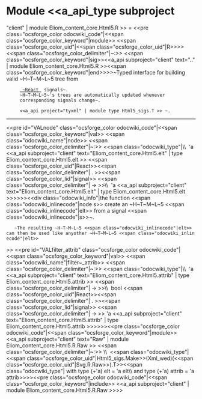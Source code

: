 =Module <<a_api_type subproject="client" | module Eliom_content_core.Html5.R >> =
<<pre class="ocsforge_color odocwiki_code"|<<span class="ocsforge_color_keyword"|module>> <<span class="ocsforge_color_uid"|<<span class="ocsforge_color_uid"|R>>>> <<span class="ocsforge_color_delimiter"|~:>> <<span class="ocsforge_color_keyword"|sig>><<a_api subproject="client" text=".." | module Eliom_content_core.Html5.R >><<span class="ocsforge_color_keyword"|end>>>>~Typed interface for building valid ~H~T~M~L~5 tree from
      [[ http://erratique.ch/software/react| ~React ]] signals~.
      ~H~T~M~L~5~'s trees are automatically updated whenever
      corresponding signals change~.


      <<a_api project="tyxml" | module type Html5_sigs.T >> ~.

----
<<pre id="VALnode" class="ocsforge_color odocwiki_code"|<<span class="ocsforge_color_keyword"|val>> <<span class="odocwiki_name"|node>> <<span class="ocsforge_color_delimiter"|~:>> <<span class="odocwiki_type"|\\  'a <<a_api subproject="client" text="Eliom_content_core.Html5.elt" | type Eliom_content_core.Html5.elt >> <<span class="ocsforge_color_uid"|React>><<span class="ocsforge_color_delimiter"| . >><<span class="ocsforge_color_lid"|signal>> <<span class="ocsforge_color_delimiter"| -> >>\\  'a <<a_api subproject="client" text="Eliom_content_core.Html5.elt" | type Eliom_content_core.Html5.elt >>>>>><<div class="odocwiki_info"|the function <<span class="odocwiki_inlinecode"|node s>> create an ~H~T~M~L~5 <<span class="odocwiki_inlinecode"|elt>> from a signal <<span class="odocwiki_inlinecode"|s>>~.
    ~The resulting ~H~T~M~L~5 <<span class="odocwiki_inlinecode"|elt>> can then be used like anyother ~H~T~M~L~5 <<span class="odocwiki_inlinecode"|elt>>
>>
<<pre id="VALfilter_attrib" class="ocsforge_color odocwiki_code"|<<span class="ocsforge_color_keyword"|val>> <<span class="odocwiki_name"|filter~_attrib>> <<span class="ocsforge_color_delimiter"|~:>> <<span class="odocwiki_type"|\\  'a <<a_api subproject="client" text="Eliom_content_core.Html5.attrib" | type Eliom_content_core.Html5.attrib >> <<span class="ocsforge_color_delimiter"| -> >>\\  bool <<span class="ocsforge_color_uid"|React>><<span class="ocsforge_color_delimiter"| . >><<span class="ocsforge_color_lid"|signal>> <<span class="ocsforge_color_delimiter"| -> >> 'a <<a_api subproject="client" text="Eliom_content_core.Html5.attrib" | type Eliom_content_core.Html5.attrib >>>>>><<pre class="ocsforge_color odocwiki_code"|<<span class="ocsforge_color_keyword"|module>> <<a_api subproject="client" text="Raw" | module Eliom_content_core.Html5.R.Raw >> <<span class="ocsforge_color_delimiter"|~:>> \\  <<span class="odocwiki_type"|<<span class="ocsforge_color_uid"|Html5_sigs.Make>>(Xml_wed)(<<span class="ocsforge_color_uid"|Svg.R.Raw>>).T>><<span class="odocwiki_type"| with type (+'a) elt = 'a elt\\          and type (+'a) attrib = 'a attrib>>>><<pre class="ocsforge_color odocwiki_code"|<<span class="ocsforge_color_keyword"|include>> <<a_api subproject="client" | module Eliom_content_core.Html5.R.Raw >>>>
